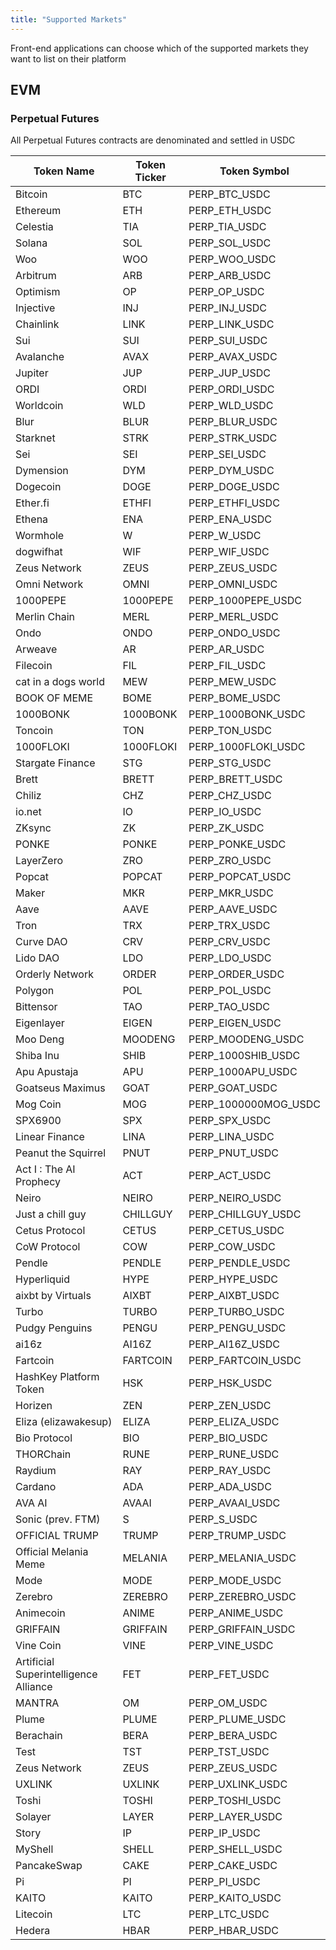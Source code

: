 ```yaml
---
title: "Supported Markets"
---
```


<Note>
  Front-end applications can choose which of the supported markets they want to list on their
  platform
</Note>

## EVM

### Perpetual Futures

<Note>All Perpetual Futures contracts are denominated and settled in USDC</Note>

| Token Name                            | Token Ticker | Token Symbol         |
|---------------------------------------|--------------|----------------------|
| Bitcoin                               | BTC          | PERP_BTC_USDC        |
| Ethereum                              | ETH          | PERP_ETH_USDC        |
| Celestia                              | TIA          | PERP_TIA_USDC        |
| Solana                                | SOL          | PERP_SOL_USDC        |
| Woo                                   | WOO          | PERP_WOO_USDC        |
| Arbitrum                              | ARB          | PERP_ARB_USDC        |
| Optimism                              | OP           | PERP_OP_USDC         |
| Injective                             | INJ          | PERP_INJ_USDC        |
| Chainlink                             | LINK         | PERP_LINK_USDC       |
| Sui                                   | SUI          | PERP_SUI_USDC        |
| Avalanche                             | AVAX         | PERP_AVAX_USDC       |
| Jupiter                               | JUP          | PERP_JUP_USDC        |
| ORDI                                  | ORDI         | PERP_ORDI_USDC       |
| Worldcoin                             | WLD          | PERP_WLD_USDC        |
| Blur                                  | BLUR         | PERP_BLUR_USDC       |
| Starknet                              | STRK         | PERP_STRK_USDC       |
| Sei                                   | SEI          | PERP_SEI_USDC        |
| Dymension                             | DYM          | PERP_DYM_USDC        |
| Dogecoin                              | DOGE         | PERP_DOGE_USDC       |
| Ether.fi                              | ETHFI        | PERP_ETHFI_USDC      |
| Ethena                                | ENA          | PERP_ENA_USDC        |
| Wormhole                              | W            | PERP_W_USDC          |
| dogwifhat                             | WIF          | PERP_WIF_USDC        |
| Zeus Network                          | ZEUS         | PERP_ZEUS_USDC       |
| Omni Network                          | OMNI         | PERP_OMNI_USDC       |
| 1000PEPE                              | 1000PEPE     | PERP_1000PEPE_USDC   |
| Merlin Chain                          | MERL         | PERP_MERL_USDC       |
| Ondo                                  | ONDO         | PERP_ONDO_USDC       |
| Arweave                               | AR           | PERP_AR_USDC         |
| Filecoin                              | FIL          | PERP_FIL_USDC        |
| cat in a dogs world                   | MEW          | PERP_MEW_USDC        |
| BOOK OF MEME                          | BOME         | PERP_BOME_USDC       |
| 1000BONK                              | 1000BONK     | PERP_1000BONK_USDC   |
| Toncoin                               | TON          | PERP_TON_USDC        |
| 1000FLOKI                             | 1000FLOKI    | PERP_1000FLOKI_USDC  |
| Stargate Finance                      | STG          | PERP_STG_USDC        |
| Brett                                 | BRETT        | PERP_BRETT_USDC      |
| Chiliz                                | CHZ          | PERP_CHZ_USDC        |
| io.net                                | IO           | PERP_IO_USDC         |
| ZKsync                                | ZK           | PERP_ZK_USDC         |
| PONKE                                 | PONKE        | PERP_PONKE_USDC      |
| LayerZero                             | ZRO          | PERP_ZRO_USDC        |
| Popcat                                | POPCAT       | PERP_POPCAT_USDC     |
| Maker                                 | MKR          | PERP_MKR_USDC        |
| Aave                                  | AAVE         | PERP_AAVE_USDC       |
| Tron                                  | TRX          | PERP_TRX_USDC        |
| Curve DAO                             | CRV          | PERP_CRV_USDC        |
| Lido DAO                              | LDO          | PERP_LDO_USDC        |
| Orderly Network                       | ORDER        | PERP_ORDER_USDC      |
| Polygon                               | POL          | PERP_POL_USDC        |
| Bittensor                             | TAO          | PERP_TAO_USDC        |
| Eigenlayer                            | EIGEN        | PERP_EIGEN_USDC      |
| Moo Deng                              | MOODENG      | PERP_MOODENG_USDC    |
| Shiba Inu                             | SHIB         | PERP_1000SHIB_USDC   |
| Apu Apustaja                          | APU          | PERP_1000APU_USDC    |
| Goatseus Maximus                      | GOAT         | PERP_GOAT_USDC       |
| Mog Coin                              | MOG          | PERP_1000000MOG_USDC |
| SPX6900                               | SPX          | PERP_SPX_USDC        |
| Linear Finance                        | LINA         | PERP_LINA_USDC       |
| Peanut the Squirrel                   | PNUT         | PERP_PNUT_USDC       |
| Act I \: The AI Prophecy              | ACT          | PERP_ACT_USDC        |
| Neiro                                 | NEIRO        | PERP_NEIRO_USDC      |
| Just a chill guy                      | CHILLGUY     | PERP_CHILLGUY_USDC   |
| Cetus Protocol                        | CETUS        | PERP_CETUS_USDC      |
| CoW Protocol                          | COW          | PERP_COW_USDC        |
| Pendle                                | PENDLE       | PERP_PENDLE_USDC     |
| Hyperliquid                           | HYPE         | PERP_HYPE_USDC       |
| aixbt by Virtuals                     | AIXBT        | PERP_AIXBT_USDC      |
| Turbo                                 | TURBO        | PERP_TURBO_USDC      |
| Pudgy Penguins                        | PENGU        | PERP_PENGU_USDC      |
| ai16z                                 | AI16Z        | PERP_AI16Z_USDC      |
| Fartcoin                              | FARTCOIN     | PERP_FARTCOIN_USDC   |
| HashKey Platform Token                | HSK          | PERP_HSK_USDC        |
| Horizen                               | ZEN          | PERP_ZEN_USDC        |
| Eliza (elizawakesup)                  | ELIZA        | PERP_ELIZA_USDC      |
| Bio Protocol                          | BIO          | PERP_BIO_USDC        |
| THORChain                             | RUNE         | PERP_RUNE_USDC       |
| Raydium                               | RAY          | PERP_RAY_USDC        |
| Cardano                               | ADA          | PERP_ADA_USDC        |
| AVA AI                                | AVAAI        | PERP_AVAAI_USDC      |
| Sonic (prev. FTM)                     | S            | PERP_S_USDC          |
| OFFICIAL TRUMP                        | TRUMP        | PERP_TRUMP_USDC      |
| Official Melania Meme                 | MELANIA      | PERP_MELANIA_USDC    |
| Mode                                  | MODE         | PERP_MODE_USDC       |
| Zerebro                               | ZEREBRO      | PERP_ZEREBRO_USDC    |
| Animecoin                             | ANIME        | PERP_ANIME_USDC      |
| GRIFFAIN                              | GRIFFAIN     | PERP_GRIFFAIN_USDC   |
| Vine Coin                             | VINE         | PERP_VINE_USDC       |
| Artificial Superintelligence Alliance | FET          | PERP_FET_USDC        |
| MANTRA                                | OM           | PERP_OM_USDC         |
| Plume                                 | PLUME        | PERP_PLUME_USDC      |
| Berachain                             | BERA         | PERP_BERA_USDC       |
| Test                                  | TST          | PERP_TST_USDC        |
| Zeus Network                          | ZEUS         | PERP_ZEUS_USDC       |
| UXLINK                                | UXLINK       | PERP_UXLINK_USDC     |
| Toshi                                 | TOSHI        | PERP_TOSHI_USDC      |
| Solayer                               | LAYER        | PERP_LAYER_USDC      |
| Story                                 | IP           | PERP_IP_USDC         |
| MyShell                               | SHELL        | PERP_SHELL_USDC      |
| PancakeSwap                           | CAKE         | PERP_CAKE_USDC       |
| Pi                                    | PI           | PERP_PI_USDC         |
| KAITO                                 | KAITO        | PERP_KAITO_USDC      |
| Litecoin                              | LTC          | PERP_LTC_USDC        |
| Hedera                                | HBAR         | PERP_HBAR_USDC       |
